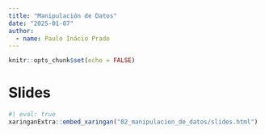 ```yaml
---
title: "Manipulación de Datos"
date: "2025-01-07" 
author:
  - name: Paulo Inácio Prado
---
```


```r
knitr::opts_chunk$set(echo = FALSE)
```

# Slides

```r
#| eval: true
xaringanExtra::embed_xaringan("02_manipulacion_de_datos/slides.html")
```

